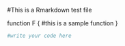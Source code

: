 #This is a Rmarkdown test file

function F {
  #this is a sample function
}
```r
#write your code here

```


